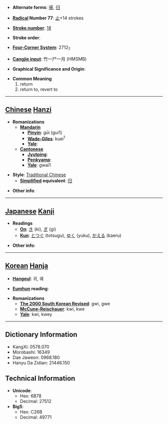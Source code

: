 * '''Alternate forms''': [[帰]], [[归]]

* '''[[Wiktionary:Chinese radical index| Radical]] Number 77''': [[Wiktionary:Chinese radical index 止|止]]+14 strokes

* '''[[Wiktionary:Chinese total strokes index|Stroke number]]''': [[Wiktionary:Chinese total strokes index 18|18]]

* '''Stroke order''': 

* '''[[Wiktionary:Chinese four corner index|Four-Corner System]]''': 2712<sub>7</sub>

* '''[[Wiktionary:Chinese Cangjie index|Cangjie input]]''': 竹一尸一月 (HMSMB)

* '''Graphical Significance and Origin''': 

* '''Common Meaning'''
*#return
*# return to, revert to


----

== [[Chinese]] [[Hanzi]] ==

* '''Romanizations'''
** '''[[Mandarin]]'''
*** '''[[Pinyin]]''': gūi (gui1)
*** '''[[Wade-Giles]]''': kuei<sup>1</sup>
*** '''[[Yale]]''': 
** '''[[Cantonese]]'''
*** '''[[Jyutping]]''':
*** '''[[Penkyamp]]''': 
*** '''[[Yale]]''': gwai1

* '''Style''': [[Traditional Chinese]] 
** '''[[Simplified Chinese|Simplified]] equivalent''': [[归]]

* '''Other info''': 

----

== [[Japanese]] [[Kanji]] ==

* '''Readings'''
** '''[[On]]''': [[き]] (ki), [[ぎ]] (gi)
** '''[[Kun]]''': [[とつぐ]] (totsugu), [[ゆく]] (yuku), [[かえる]] (kaeru)

* '''Other info''':  

----

== [[Korean]] [[Hanja]] ==

* '''[[Hangeul]]''': 귀, 궤

* '''[[Eumhun]] reading''': 

* '''Romanizations'''
** '''[[The 2000 South Korean Revised Romanization|The 2000 South Korean Revised]]''': gwi, gwe
** '''[[McCune-Reischauer]]''': kwi, kwe
** '''[[Yale]]''': kwi, kwey

----

== Dictionary Information ==

* KangXi: 0578.070
* Morobashi: 16349
* Dae Jaweon: 0968.180
* Hanyu Da Zidian: 21446.150

== Technical Information ==

* '''Unicode''':
** Hex: 6B78
** Decimal: 27512
* '''Big5''':
** Hex: C26B
** Decimal: 49771